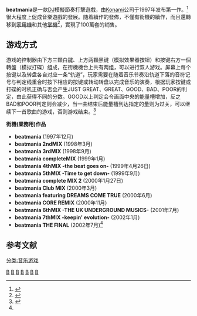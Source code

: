 '''beatmania'''是一款[[DJ|DJ]]模擬節奏打擊遊戲，由[[Konami|Konami]]公司于1997年发布第一作。<ref name=":0">{{Cite web|title=IIDX年表とbeatmania年表の比較 - pastport|url=http://pastport.jp/timeline/compare/77b2e76ba6b4156cdc28e89cf5c9d09f|accessdate=2020-05-13|work=pastport.jp}}</ref>很大程度上促成音樂遊戲的發展。随着續作的發佈，不僅有街機的續作，而且還轉移到[[家用機|家用機]]和其他[[掌機|掌機]]<ref>{{Cite web|title=beatmania掌机游玩视频|url=https://www.bilibili.com/video/BV1qi4y1t75S?from=search&seid=6488445488037331164|accessdate=|author=|date=|format=|publisher=|language=}}</ref>，實現了100萬套的销售。

==游戏方式==
游戏的控制器由下方三顆白鍵、上方两顆黑键（模拟效果器按钮）和按键右方一個轉盤（模拟打碟）组成，在街機機台上共有两组，可以进行双人游戏。屏幕上每个按键以及转盘各自对应一条“轨道”，玩家需要在随着音乐节奏沿轨道下落的音符记号与判定线重合时按下相应的按键或转动转盘以完成音乐的演奏，根据玩家按键或打碟的时机正确与否会产生JUST GREAT、GREAT、GOOD、BAD、POOR的判定，由此获得不同的分数。GOOD以上判定会令画面中央的能量槽增加，反之BAD和POOR判定则会减少，当一曲结束后能量槽到达指定的量则为过关，可以继续下一首歌曲的游戏，否则游戏结束。<ref>{{Cite web|title=beatmania游玩视频|url=https://www.youtube.com/watch?v=pVuVhXiaRWM|accessdate=|author=|date=|format=|publisher=|language=|archive-date=2020-11-02|archive-url=https://web.archive.org/web/20201102075241/https://www.youtube.com/watch?v=pVuVhXiaRWM|dead-url=no}}</ref>

'''街機(業務用)作品'''

*'''beatmania''' (1997年12月)
*'''beatmania 2ndMIX''' (1998年3月)
*'''beatmania 3rdMIX''' (1998年9月)
*'''beatmania completeMIX''' (1999年1月)
*'''beatmania 4thMIX -the beat goes on-''' (1999年4月26日)
*'''beatmania 5thMIX -Time to get down-''' (1999年9月)
*'''beatmania complete MIX 2''' (2000年1月27日)
*'''beatmania Club MIX''' (2000年3月)
*'''beatmania featuring DREAMS COME TRUE''' (2000年6月)
*'''beatmania CORE REMIX''' (2000年11月)
*'''beatmania 6thMIX -THE UK UNDERGROUND MUSICS-''' (2001年7月)
*'''beatmania 7thMIX -keepin' evolution-''' (2002年1月)
*'''beatmania THE FINAL''' (2002年7月)<ref name=":0" ></ref>

== 参考文献 ==
[[Category:街機遊戲|B]]
[[分类:音乐游戏|分类:音乐游戏]]
[[Category:PlayStation_(游戏机)游戏|B]]
[[Category:Game_Boy游戏|B]]
[[Category:WonderSwan遊戲|B]]
[[Category:1997年电子游戏|B]]
[[Category:科樂美遊戲|B]]
[[Category:BEMANI系列|B]]
<references />{{CVG-stub}}